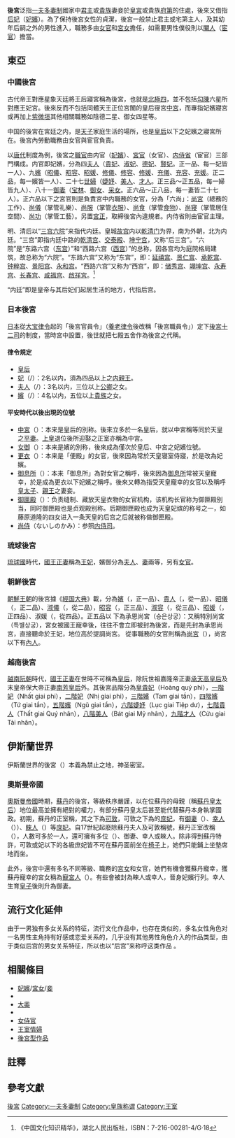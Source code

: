 {{Otheruses|後宮 (消歧義)|subject=君主或貴族妻妾之住處|other=此名稱的其他用法}}
'''後宮'''泛指[[一夫多妻制|一夫多妻制]]國家中[[君主|君主]]或[[貴族|貴族]]妻妾於[[皇宮|皇宮]]或貴族[[宅第|府第]]的住處，後來又借指[[后妃|后妃]]（[[妃嬪|妃嬪]]）。為了保持後宮女性的貞潔，後宮一般禁止君主或宅第主人，及其幼年后嗣之外的男性進入，職務多由[[女官|女官]]和[[宮女|宮女]]擔任，如需要男性僕役則以[[閹人|閹人]]（[[宦官|宦官]]）擔當。

==東亞==

=== 中國後宮 ===
{{main|中國後宮制度}}
古代帝王對應星象天廷將王后寢宮稱為後宮，也就是[[北極四|北極四]]，並不包括[[勾陳|勾陳]]六星所對應王妃宮。後來反而不包括同體天王正位宮闈的皇后寑宮[[中宮|中宮]]，而專指妃嬪寢宮或再加上[[紫微垣|紫微垣]]其他相關職務如陰德二星、御女四星等。

中国的後宮在宮廷之内，是[[天子|天子]]家庭生活的場所，也是[[皇后|皇后]]以下之妃嬪之寢宮所在。後宮內勞動職務由女官與宦官負責。

以[[唐代|唐代]]制度為例，後宮之[[職官|職官]]由内官（[[妃嬪|妃嬪]]）、[[宮官|宮官]]（女官）、[[内侍省|内侍省]]（宦官）三部門構成。内官即妃嬪，分為四[[夫人_(位号)|夫人]]（[[貴妃|貴妃]]、[[淑妃|淑妃]]、[[德妃|德妃]]、[[賢妃|賢妃]]。正一品、每一妃皆一人）、九[[嬪|嬪]]（[[昭儀|昭儀]]、[[昭容|昭容]]、[[昭媛|昭媛]]、[[修儀|修儀]]、[[修容_(稱號)|修容]]、[[修媛|修媛]]、[[充儀|充儀]]、[[充容|充容]]、[[充媛|充媛]]。正二品，每一嬪皆一人）、二十七[[世婦|世婦]]（[[婕妤|婕妤]]、[[美人_(位号)|美人]]、[[才人|才人]]。正三品～正五品，每一婦皆九人）、八十一[[御妻|御妻]]（[[宝林_(位号)|宝林]]、[[御女_(後宮稱號)|御女]]、[[采女|采女]]。正六品～正八品，每一妻皆二十七人）。正六品以下之宮官則是負責宮中内職務的女官，分為「六尚」：[[尚宮|尚宮]]（總務的工作）、[[尚儀|尚儀]]（掌管礼樂）、[[尚服|尚服]]（掌管[[衣服|衣服]]）、[[尚食|尚食]]（掌管[[食物|食物]]）、[[尚寝|尚寝]]（掌管居住空間）、[[尚功|尚功]]（掌管工藝）。另置[[宮正|宮正]]，取締後宮內違規者。内侍省則由宦官主理。

明、清后以“[[三宫六院|三宫六院]]”来指代内廷。皇城[[故宫|故宫]]内以[[乾清门|乾清门]]为界，南为外朝，北为内廷。“三宫”即指内廷中路的[[乾清宫|乾清宫]]、[[交泰殿|交泰殿]]、[[坤宁宫|坤宁宫]]，又称“后三宫”。“六院”是“东路六宫（[[东宫|东宫]]）”和“西路六宫（[[西宫|西宫]]）”的总称，因各宫均为庭院格局建筑，故总称为“六院”。“东路六宫”又称为“东宫”，即：[[延禧宫|延禧宫]]、[[景仁宫|景仁宫]]、[[承乾宫|承乾宫]]、[[钟粹宫|钟粹宫]]、[[景阳宫|景阳宫]]、[[永和宫|永和宫]]。“西路六宫”又称为“西宫”，即：[[储秀宫|储秀宫]]、[[翊坤宫|翊坤宫]]、[[永寿宫|永寿宫]]、[[长春宫|长春宫]]、[[咸福宫|咸福宫]]、[[啟祥宮|啟祥宮]]。<ref>《中国文化知识精华》，湖北人民出版社，ISBN：7-216-00281-4/G·18</ref>

“内廷”即是皇帝与其后妃们起居生活的地方，代指后宫。

=== 日本後宮 ===
{{main|日本後宮}}
[[日本|日本]]從[[大宝律令|大宝律令]]起的「後宮官員令」（[[養老律令|養老律令]]後改稱「後宮職員令」）定下[[後宮十二司|後宮十二司]]的制度，當時宮中設置{{link-ja|七殿五舍|七殿五舎}}，後世就把七殿五舍作為後宮之代稱。

==== 律令規定 ====
* [[皇后|皇后]]
* [[妃|妃]]（{{lang|ja|ひ}}/{{lang|ja|きさき}}）：2名以内，須為四品以上之[[內親王|内親王]]。
* [[夫人_(位号)|夫人]]（{{lang|ja|ふじん}}/{{lang|ja|おおとじ}}）：3名以内，三位以上[[公卿|公卿]]之女。
* [[嬪|嬪]]（{{lang|ja|ひん}}/{{lang|ja|みめ}}）：4名以内，五位以上[[貴族|貴族]]之女。

==== 平安時代以後出現的位號 ====
* [[中宮|中宮]]（{{lang|ja|ちゅうぐう}}）：本来是皇后的別称。後來立多於一名皇后，就以中宮稱等同於天皇之[[平妻|平妻]]。[[太上天皇|上皇]]退位後所迎娶之正室亦稱為中宮。
* [[女御|女御]]（{{lang|ja|にょうご}}）：本来是嬪的別称，後來成為僅次於皇后、中宮之妃嬪位號。
* [[更衣_(女官)|更衣]]（{{lang|ja|こうい}}）：本来是「便殿」的女官，後來因為常於天皇寝室侍寢，於是改為妃嬪。
* [[御息所|御息所]]（{{lang|ja|みやすんどころ}}）：本来「御息所」為對女官之稱呼，後來因為[[御息所|御息所]]常被天皇寵幸，於是成為更衣以下妃嬪之稱呼。後來又轉為指受天皇寵幸的女官以及稱呼[[皇太子|皇太子]]、[[親王|親王]]之妻妾。
* [[御匣殿|御匣殿]]（{{lang|ja|みくしげどの}}）：负责缝制、藏放天皇衣物的女官机构，该机构长官称为御匣殿别当，同时御匣殿也是贞观殿别称。后期御匣殿也成为天皇妃嫔的称号之一，如藤原道隆的四女进入一条天皇的后宫之后就被称做御匣殿。
* [[尚侍|尚侍]]（ないしのかみ）：参照[[内侍司|内侍司]]。

===琉球後宮===
[[琉球國|琉球國]]時代，[[國王|國王]][[正妻|正妻]]稱為[[王妃|王妃]]，嬪御分為[[夫人_(位号)|夫人]]、[[御妻|妻]]兩等，另有[[女官|女官]]。

=== 朝鮮後宮 ===
{{main|朝鮮後宮}}
[[朝鮮王朝|朝鮮王朝]]的後宮據《[[經国大典|經国大典]]》載，分為[[嬪|嬪]]（{{lang|ko|빈}}，正一品）、[[貴人|貴人]]（{{lang|ko|귀인}}，從一品）、[[昭儀|昭儀]]（{{lang|ko|소의}}，正二品）、[[淑儀|淑儀]]（{{lang|ko|숙의}}，從二品），[[昭容|昭容]]（{{lang|ko|소용}}，正三品）、[[淑容|淑容]]（{{lang|ko|숙용}}，從三品）、[[昭媛|昭媛]]（{{lang|ko|소원}}，正四品）、淑媛（{{lang|ko|숙원}}，從四品）。正五品以
下為承恩尚宮（승은상궁）：又稱特別尚宮（특별상궁），宮女被國王寵幸後，往往不會立即被封為後宮，而是先封為承恩尚宮，直接聽命於王妃，地位高於提調尚宮。
從事職務的女官則稱為[[尚宮|尚宮]]（{{lang|ko|상궁}}），尚宮以下有[[內人|內人]]。

===越南後宮===
[[越南|越南]][[阮朝|阮朝]]時代，[[國王|國王]][[正妻|正妻]]在世時不可稱為[[皇后|皇后]]，除阮世祖嘉隆帝正妻[[承天高皇后|承天高皇后]]及末皇帝保大帝正妻[[南芳皇后|南芳皇后]]外。其後宮品階分為[[皇貴妃|皇貴妃]]（Hoàng quý phi），[[妃|一階妃]]（Nhất giai phi），[[妃|二階妃]]（Nhị giai phi），[[嬪|三階嬪]]（Tam giai tần），[[嬪|四階嬪]]（Tứ giai tần），[[嬪|五階嬪]]（Ngũ giai tần），[[婕妤|六階婕妤]]（Lục giai Tiệp dư），[[貴人|七階貴人]]（Thất giai Quý nhân），[[美人|八階美人]]（Bát giai Mỹ nhân），[[才人|九階才人]]（Cửu giai Tài nhân）。

==伊斯蘭世界==
{{main|後宮 (伊斯蘭)}}
伊斯蘭世界的後宮（{{lang|ar|حرم|}}）本義為禁止之地，神圣密室。

=== 奧斯曼帝國 ===
{{main|後宮 (奧斯曼帝國)}}
{{see also|宮女 (奧斯曼帝國)}}
[[奧斯曼帝國|奧斯曼帝國]]時期，[[蘇丹_(稱謂)|蘇丹]]的後宮，等級秩序嚴謹，以在位蘇丹的母親（稱[[蘇丹皇太后|蘇丹皇太后]]）地位最高並擁有絕對的權力，有部分蘇丹皇太后甚至能代替蘇丹本身執掌國政。初期，蘇丹的正室稱{{link-en|蘇丹夫人|Haseki sultan}}{{efn|音譯為「哈塞基蘇丹」，可達四人}}，其之下為[[可敦|可敦]]，可敦之下為的[[庶妃|庶妃]]，有[[御妻_(鄂圖曼帝國)|御妻]]（{{lang-tr|Kadın}}{{efn|原意為「女人」或「妻子」。}}）、[[幸人_(鄂圖曼妃嬪)|幸人]]（{{lang-tr|Ikbal}}）{{efn|原意為「幸運者」。}}）、[[睞人|睞人]]（{{lang-tr|Gözde}}）{{efn|音譯格茲代，原意為「被注視的」，即被蘇丹注視。}}等[[庶妃|庶妃]]。自17世紀起廢除蘇丹夫人及可敦稱號，蘇丹正室改稱{{link-en|皇后 (鄂圖曼帝國)|Kadınefendi|皇后}}（{{lang-tr|Kadınefendi}}），人數可多於一人，還可擁有多位{{link-en|妃 (鄂圖曼帝國)|Hanımefendi|妃}}（{{lang-tr|Hanımefendi}}）、御妻、幸人或睞人。除非得到蘇丹特許，可敦或妃以下的各級庶妃皆不可在蘇丹面前坐在[[椅子|椅子]]上，她們只能鋪上坐墊席地而坐。

此外，後宮中還有多名不同等級、職務的[[宮女_(奧斯曼帝國)|宮女]]和女官，她們有機會獲蘇丹寵幸，獲蘇丹寵幸的宮女稱為[[寵宮人|寵宮人]]（{{lang-tr|Has odalık}}）。有些會被封為睞人或幸人，晉身妃嬪行列。幸人生育[[皇子|皇子]]後則升為御妻。

== 流行文化延伸 ==
{{see also|後宮型作品}}
由于一男独有多女关系的特征，流行文化作品中，也存在类似的，多名女性角色对一名男性主角持有好感或恋爱关系的，几乎没有其他男性角色介入的作品类型，由于类似后宫的男女关系特征，所以也以“后宫”来称呼这类作品
。
== 相關條目 ==
* [[妃嬪|妃嬪]]/[[宮女|宮女]]/[[妾|妾]]
* {{link-ja|女房|女房}}
* [[大奧|大奧]]
* {{link-ja|奧女中|奥女中}}
* [[女侍官|女侍官]]
* [[王室情婦|王室情婦]]
* [[後宮型作品|後宮型作品]]

==註釋==
{{notelist}}
==參考文獻==
{{reflist}}
{{DEFAULTSORT:こうきゆう}}
[[Category:後宮|]]
[[Category:一夫多妻制|Category:一夫多妻制]]
[[Category:皇族称谓|Category:皇族称谓]]
[[Category:王室|Category:王室]]